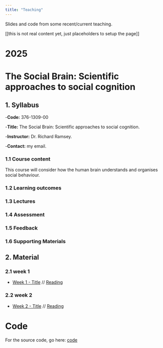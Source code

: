 ```yaml
---
title: "Teaching"
---
```


Slides and code from some recent/current teaching.

\[\[this is not real content yet, just placeholders to setup the page\]\]

# 2025

# The Social Brain: Scientific approaches to social cognition

## 1. Syllabus

-**Code:** 376-1309-00

-**Title:** The Social Brain: Scientific approaches to social cognition.

-**Instructor:** Dr. Richard Ramsey.

-**Contact:** my email.

### 1.1 Course content ###

This course will consider how the human brain understands and organises social behaviour. 

### 1.2 Learning outcomes ###

### 1.3 Lectures ###

### 1.4 Assessment ###

### 1.5 Feedback ###

### 1.6 Supporting Materials ###

## 2. Material

### 2.1 week 1 ###

-   [Week 1 - Title](https://rich-ramsey.github.io/teaching_example/2025/course_1/week1/) // [Reading]() 

### 2.2 week 2 ###

-   [Week 2 - Title](https://rich-ramsey.github.io/teaching_example/2025/course_1/week2/) // [Reading]() 

# Code

For the source code, go here: [code](https://github.com/rich-ramsey/teaching_example)